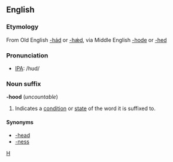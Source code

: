 ==English==
===Etymology===
From Old English [[-hád]] or [[-hǽd]], via Middle English [[-hode]] or [[-hed]]

===Pronunciation===
* [[Wiktionary:Pronunciation_key|IPA]]: /hʊd/

===Noun suffix===
'''-hood''' (''uncountable'')
# Indicates a [[condition]] or [[state]] of the word it is suffixed to.

====Synonyms====
* [[-head]]
* [[-ness]]

[[Category:English suffixes|H]]
